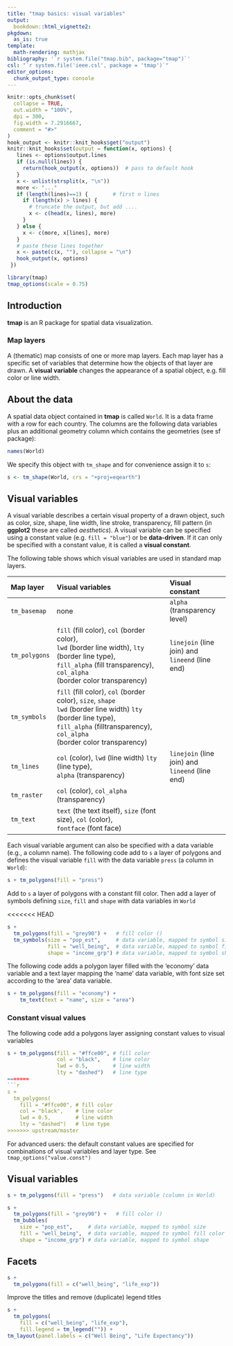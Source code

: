```yaml
---
title: "tmap basics: visual variables"
output: 
  bookdown::html_vignette2:
pkgdown:
  as_is: true
template:
  math-rendering: mathjax
bibliography: '`r system.file("tmap.bib", package="tmap")`'
csl: "`r system.file('ieee.csl', package = 'tmap')`"
editor_options: 
  chunk_output_type: console
---
```


```r
knitr::opts_chunk$set(
  collapse = TRUE,
  out.width = "100%",
  dpi = 300,
  fig.width = 7.2916667,
  comment = "#>"
)
hook_output <- knitr::knit_hooks$get("output")
knitr::knit_hooks$set(output = function(x, options) {
   lines <- options$output.lines
   if (is.null(lines)) {
     return(hook_output(x, options))  # pass to default hook
   }
   x <- unlist(strsplit(x, "\n"))
   more <- "..."
   if (length(lines)==1) {        # first n lines
     if (length(x) > lines) {
       # truncate the output, but add ....
       x <- c(head(x, lines), more)
     }
   } else {
     x <- c(more, x[lines], more)
   }
   # paste these lines together
   x <- paste(c(x, ""), collapse = "\n")
   hook_output(x, options)
 })

```


```r
library(tmap)
tmap_options(scale = 0.75)
```

## Introduction

**tmap** is an R package for spatial data visualization.

### Map layers

A (thematic) map consists of one or more map layers. Each map layer has a specific set of variables that determine how the objects of that layer are drawn. A **visual variable**
changes the appearance of a spatial object, e.g. fill color or line width.

## About the data

A spatial data object contained in **tmap** is called `World`. It is a data frame with a row for each country. The columns are the following data variables plus an additional geometry column which contains the geometries (see sf package):

```r
names(World)
```

We specify this object with `tm_shape`
<!-- (see other vignette)-->
and for convenience assign it to `s`: 

```r
s <- tm_shape(World, crs = "+proj=eqearth")

```

## Visual variables

A visual variable describes a certain visual property of a drawn object, such as color, size, shape, line width, line stroke, transparency, fill pattern (in **ggplot2** these are called _aesthetics_). 
A visual variable can be specified using a constant value (e.g. `fill = "blue"`) or be **data-driven**. If it can only be specified with a constant value, it is called a **visual constant**.

The following table shows which visual variables are used in standard map layers.

|Map layer		|Visual variables												|Visual constant 				|
|:--------------|:--------------------------------------------------------------|:------------------------------|
|`tm_basemap`	|none															|`alpha` (transparency level) 							|
|`tm_polygons`	|`fill` (fill color), `col` (border color), <br> `lwd` (border line width), `lty` (border line type), <br> `fill_alpha` (fill transparency), `col_alpha` <br> (border color transparency)	|`linejoin` (line join) and	<br> `lineend` (line end)	|
|`tm_symbols` |`fill` (fill color), `col` (border color), `size`, `shape` <br> `lwd` (border line width) `lty` (border line type), <br>  `fill_alpha` (filltransparency), `col_alpha` <br> (border color transparency)	|		 |
|`tm_lines`		|`col` (color), `lwd` (line width) `lty` (line type), <br>  `alpha` (transparency)	|`linejoin` (line join) and	<br> `lineend` (line end) |
|`tm_raster`	|`col` (color),	`col_alpha` (transparency)							|							|
|`tm_text`	|`text` (the text itself), `size` (font size), `col` (color), <br> `fontface` (font face)	|		|


Each visual variable argument can also be specified with a data variable (e.g., a column name). The following code add to `s` a layer of polygons and defines the visual variable `fill` with the data variable `press` (a column in `World`):

```r
s + tm_polygons(fill = "press") 
```


Add to `s` a layer of polygons with a constant fill color. Then add a layer of
symbols defining `size`, `fill` and `shape` with data variables in `World`

<<<<<<< HEAD
```r
s + 
  tm_polygons(fill = "grey90") +   # fill color ()
  tm_symbols(size = "pop_est",     # data variable, mapped to symbol size
  		     fill = "well_being",  # data variable, mapped to symbol fill color
  		     shape = "income_grp") # data variable, mapped to symbol shape

```

The following code adds a polygon layer filled with the 'economy' data variable and a text layer mapping the 'name' data variable, with font size set according to the 'area' data variable.

```r
s + tm_polygons(fill = "economy") +
	tm_text(text = "name", size = "area")
```

### Constant visual values

The following code add a polygons layer assigning constant values to visual variables

```r
s + tm_polygons(fill = "#ffce00", # fill color
				col = "black",    # line color
				lwd = 0.5,        # line width
				lty = "dashed")   # line type
=======
```r
s + 
  tm_polygons(
    fill = "#ffce00", # fill color
    col = "black",    # line color
    lwd = 0.5,        # line width
    lty = "dashed")   # line type
>>>>>>> upstream/master
```

For advanced users: the default constant values are specified for combinations of visual variables and layer type. See `tmap_options("value.const")`

## Visual variables


```r
s + tm_polygons(fill = "press")   # data variable (column in World)
```


```r
s + 
  tm_polygons(fill = "grey90") +   # fill color ()
  tm_bubbles(
    size = "pop_est",     # data variable, mapped to symbol size
    fill = "well_being",  # data variable, mapped to symbol fill color
    shape = "income_grp") # data variable, mapped to symbol shape

```

## Facets

```r
s + 
  tm_polygons(fill = c("well_being", "life_exp"))
```

Improve the titles and remove (duplicate) legend titles

```r
s + 
  tm_polygons(
    fill = c("well_being", "life_exp"),
    fill.legend = tm_legend("")) +
tm_layout(panel.labels = c("Well Being", "Life Expectancy"))
```

<!-- (More on facets later) -->

	

